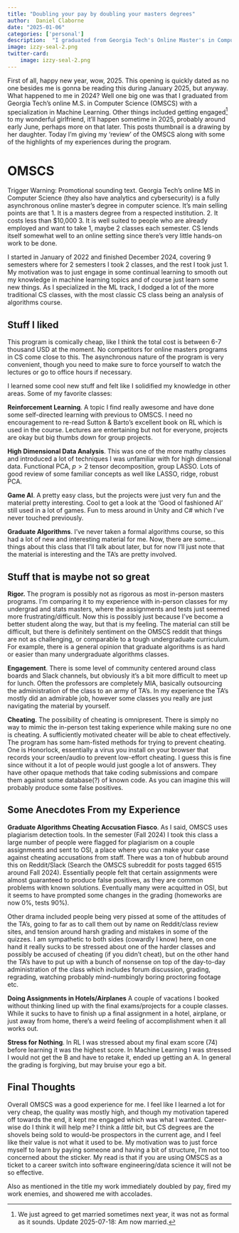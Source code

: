 ```yaml
---
title: "Doubling your pay by doubling your masters degrees"
author:  Daniel Claborne
date: "2025-01-06"
categories: ['personal']
description:  "I graduated from Georgia Tech's Online Master's in Computer Science and they promoted me straight to the top."
image: izzy-seal-2.png
twitter-card:
    image: izzy-seal-2.png
---
```


First of all, happy new year, wow, 2025.  This opening is quickly dated as no one besides me is gonna be reading this during January 2025, but anyway.  What happened to me in 2024?  Well one big one was that I graduated from Georgia Tech's online M.S. in Computer Science (OMSCS) with a specialization in Machine Learning.  Other things included getting engaged[^1] to my wonderful girlfriend, it'll happen sometime in 2025, probably around early June, perhaps more on that later.  This posts thumbnail is a drawing by her daughter.  Today I'm giving my 'review' of the OMSCS along with some of the highlights of my experiences during the program.

# OMSCS
Trigger Warning:  Promotional sounding text.  Georgia Tech's online MS in Computer Science (they also have analytics and cybersecurity) is a fully asynchronous online master's degree in computer science.  It's main selling points are that 1.  It is a masters degree from a respected institution.  2.  It costs less than $10,000 3. It is well suited to people who are already employed and want to take 1, maybe 2 classes each semester.  CS lends itself somewhat well to an online setting since there's very little hands-on work to be done.    

I started in January of 2022 and finished December 2024, covering 9 semesters where for 2 semesters I took 2 classes, and the rest I took just 1.  My motivation was to just engage in some continual learning to smooth out my knowledge in machine learning topics and of course just learn some new things.  As I specialized in the ML track, I dodged a lot of the more traditional CS classes, with the most classic CS class being an analysis of algorithms course.

## Stuff I liked

This program is comically cheap, like I think the total cost is between 6-7 thousand USD at the moment.  No competitors for online masters programs in CS come close to this.  The asynchronous nature of the program is very convenient, though you need to make sure to force yourself to watch the lectures or go to office hours if necessary.

I learned some cool new stuff and felt like I solidified my knowledge in other areas.  Some of my favorite classes:

**Reinforcement Learning**.  A topic I find really awesome and have done some self-directed learning with previous to OMSCS. I need no encouragement to re-read Sutton & Barto's excellent book on RL which is used in the course.  Lectures are entertaining but not for everyone, projects are okay but big thumbs down for group projects. 

**High Dimensional Data Analysis**.  This was one of the more mathy classes and introduced a lot of techniques I was unfamiliar with for high dimensional data.  Functional PCA, $p > 2$ tensor decomposition, group LASSO.  Lots of good review of some familiar concepts as well like LASSO, ridge, robust PCA.

**Game AI**.  A pretty easy class, but the projects were just very fun and the material pretty interesting.  Cool to get a look at the 'Good ol fashioned AI' still used in a lot of games.  Fun to mess around in Unity and C# which I've never touched previously.

**Graduate Algorithms**.  I've never taken a formal algorithms course, so this had a lot of new and interesting material for me.  Now, there are some...things about this class that I'll talk about later, but for now I'll just note that the material is interesting and the TA's are pretty involved.

## Stuff that is maybe not so great

**Rigor.** The program is possibly not as rigorous as most in-person masters programs.  I'm comparing it to my experience with in-person classes for my undergrad and stats masters, where the assignments and tests just seemed more frustrating/difficult.  Now this is possibly just because I've become a better student along the way, but that is my feeling.  The material can still be difficult, but there is definitely sentiment on the OMSCS reddit that things are not as challenging, or comparable to a tough undergraduate curriculum.  For example, there is a general opinion that graduate algorithms is as hard or easier than many undergraduate algorithms classes.

**Engagement**.  There is some level of community centered around class boards and Slack channels, but obviously it's a bit more difficult to meet up for lunch.  Often the professors are completely MIA, basically outsourcing the administration of the class to an army of TA's.  In my experience the TA's mostly did an admirable job, however some classes you really are just navigating the material by yourself.

**Cheating**.  The possibility of cheating is omnipresent.  There is simply no way to mimic the in-person test taking experience while making sure no one is cheating.  A sufficiently motivated cheater will be able to cheat effectively.  The program has some ham-fisted methods for trying to prevent cheating.  One is Honorlock, essentially a virus you install on your browser that records your screen/audio to prevent low-effort cheating.  I guess this is fine since without it a lot of people would just google a lot of answers.  They have other opaque methods that take coding submissions and compare them against some database(?) of known code.  As you can imagine this will probably produce some false positives.    

## Some Anecdotes From my Experience

**Graduate Algorithms Cheating Accusation Fiasco**.  As I said, OMSCS uses plagiarism detection tools.  In the semester (Fall 2024) I took this class a large number of people were flagged for plagiarism on a couple assignments and sent to OSI, a place where you can make your case against cheating accusations from staff.  There was a ton of hubbub around this on Reddit/Slack (Search the OMSCS subreddit for posts tagged 6515 around Fall 2024).  Essentially people felt that certain assignments were almost guaranteed to produce false positives, as they are common problems with known solutions.  Eventually many were acquitted in OSI, but it seems to have prompted some changes in the grading (homeworks are now 0%, tests 90%).  

Other drama included people being very pissed at some of the attitudes of the TA's, going to far as to call them out by name on Reddit/class review sites, and tension around harsh grading and mistakes in some of the quizzes.  I am sympathetic to both sides (cowardly I know) here, on one hand it really sucks to be stressed about one of the harder classes and possibly be accused of cheating (if you didn't cheat), but on the other hand the TA's have to put up with a bunch of nonsense on top of the day-to-day administration of the class which includes forum discussion, grading, regrading, watching probably mind-numbingly boring proctoring footage etc.

**Doing Assignments in Hotels/Airplanes**
A couple of vacations I booked without thinking lined up with the final exams/projects for a couple classes.  While it sucks to have to finish up a final assignment in a hotel, airplane, or just away from home, there's a weird feeling of accomplishment when it all works out.

**Stress for Nothing**.  In RL I was stressed about my final exam score (74) before learning it was the highest score.  In Machine Learning I was stressed I would not get the B and have to retake it, ended up getting an A.  In general the grading is forgiving, but may bruise your ego a bit.

## Final Thoughts

Overall OMSCS was a good experience for me.  I feel like I learned a lot for very cheap, the quality was mostly high, and though my motivation tapered off towards the end, it kept me engaged which was what I wanted.  Career-wise do I think it will help me?  I think a *little* bit, but CS degrees are the shovels being sold to would-be prospectors in the current age, and I feel like their value is not what it used to be.  My motivation was to just force myself to learn by paying someone and having a bit of structure, I'm not too concerned about the sticker.  My read is that if you are using OMSCS as a ticket to a career switch into software engineering/data science it will not be so effective.

Also as mentioned in the title my work immediately doubled by pay, fired my work enemies, and showered me with accolades.     

[^1]: We just agreed to get married sometimes next year, it was not as formal as it sounds.  Update 2025-07-18:  Am now married.